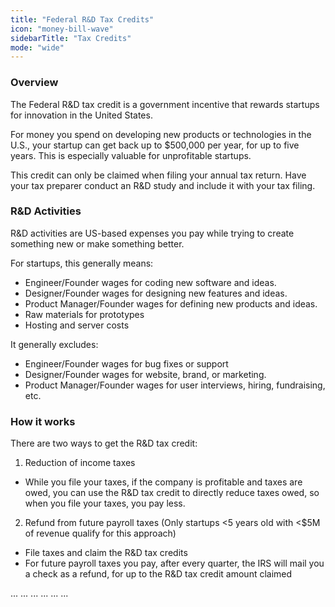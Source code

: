 ```yaml
---
title: "Federal R&D Tax Credits"
icon: "money-bill-wave"
sidebarTitle: "Tax Credits"
mode: "wide"
---
```


### Overview
The Federal R&D tax credit is a government incentive that rewards startups for innovation in the United States.

For money you spend on developing new products or technologies in the U.S., your startup can get back up to $500,000 per year, for up to five years. This is especially valuable for unprofitable startups.

This credit can only be claimed when filing your annual tax return. Have your tax preparer conduct an R&D study and include it with your tax filing.

### R&D Activities
R&D activities are US-based expenses you pay while trying to create something new or make something better.

For startups, this generally means:
- Engineer/Founder wages for coding new software and ideas.
- Designer/Founder wages for designing new features and ideas.
- Product Manager/Founder wages for defining new products and ideas.
- Raw materials for prototypes
- Hosting and server costs

It generally excludes:
- Engineer/Founder wages for bug fixes or support
- Designer/Founder wages for website, brand, or marketing.
- Product Manager/Founder wages for user interviews, hiring, fundraising, etc.

### How it works
There are two ways to get the R&D tax credit:
1. Reduction of income taxes
- While you file your taxes, if the company is profitable and taxes are owed, you can use the R&D tax credit to directly reduce taxes owed, so when you file your taxes, you pay less.

2. Refund from future payroll taxes
(Only startups <5 years old with <$5M of revenue qualify for this approach)
- File taxes and claim the R&D tax credits
- For future payroll taxes you pay, after every quarter, the IRS will mail you a check as a refund, for up to the R&D tax credit amount claimed



<AccordionGroup>
  <Accordion title="Who qualifies?">
    ...
  </Accordion>
  <Accordion title="How much can you get?">
    ...
  </Accordion>
  <Accordion title="How do you get the money?">
    ...
  </Accordion>
  <Accordion title="When is the deadline?">
    ...
  </Accordion>
  <Accordion title="How much does it cost?">
    ...
  </Accordion>
    <Accordion title="Example">
    ...
  </Accordion>
</AccordionGroup>